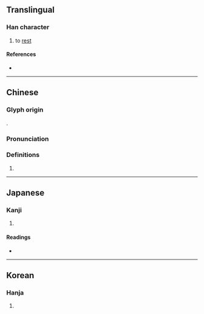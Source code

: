 {{character info}}
==Translingual==

===Han character===
{{Han char|rn=30|rad=口|as=05|sn=8|four=66000|canj=RWC|ids=⿰口四}}

# to [[rest]]

====References====
* {{Han ref|kx=0182.050|dkj=03447|dj=0401.060|hdz=10601.060|uh=546C|ud=21612|bh=CBE5|bd=52197}}

----

==Chinese==
{{zh-forms}}

===Glyph origin===
{{Han etym}}
{{Han compound|口|四|ls=ic|ls2=psc|c1=s|c2=p}}.

===Pronunciation===
{{zh-pron
|m=xì
|c=hei3
|mc=y
|oc=y
|ma=
|cat=v
}}

===Definitions===
{{zh-hanzi}}

# {{rfdef|zh}}

----

==Japanese==

===Kanji===
{{ja-kanji|grade=|rs=口05}}

# {{rfdef|ja|sort=口05}}

====Readings====
* {{ja-readings|on=[[き]] (ki), [[ち]] (chi), [[れい]] (rei), [[りょう]] (ryō)|kun=[[いき]] (iki), [[いこう]] (ikou)}}

----

==Korean==

===Hanja===
{{ko-hanja|hangeul=[[히]], [[령]], [[희]]|rv=hi, ryeong, hui|mr=hi, ryŏng, hŭi}}

# {{rfdef|ko|sort=口05}}